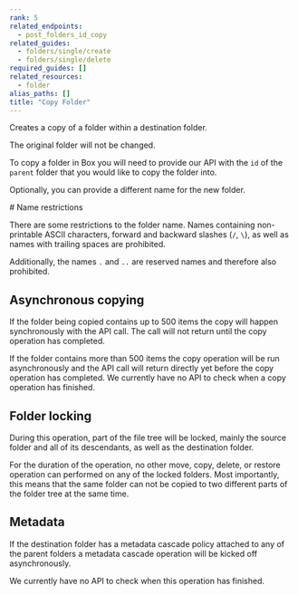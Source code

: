 ```yaml
---
rank: 5
related_endpoints:
  - post_folders_id_copy
related_guides:
  - folders/single/create
  - folders/single/delete
required_guides: []
related_resources:
  - folder
alias_paths: []
title: "Copy Folder"
---
```

Creates a copy of a folder within a destination folder.

The original folder will not be changed.

To copy a folder in Box you will need to provide our API with the `id` of the
`parent` folder that you would like to copy the folder into.

<Samples id='post_folders_id_copy' />

Optionally, you can provide a different name for the new folder.

<Samples id='post_folders_id_copy' variant='with_name' />

<Message type='notice'>
  # Name restrictions
  
  There are some restrictions to the folder name. Names containing non-printable
  ASCII characters, forward and backward slashes (`/`, `\`), as well as names
  with trailing spaces are prohibited.

  Additionally, the names `.` and `..` are reserved names and therefore
  also prohibited.
</Message>

## Asynchronous copying

If the folder being copied contains up to 500 items the copy will happen
synchronously with the API call. The call will not return until the copy
operation has completed.

If the folder contains more than 500 items the copy operation will be run
asynchronously and the API call will return directly yet before the copy
operation has completed. We currently have no API to check when a copy operation
has finished.

## Folder locking

During this operation, part of the file tree will be locked, mainly the source
folder and all of its descendants, as well as the destination folder.

For the duration of the operation, no other move, copy, delete, or restore
operation can performed on any of the locked folders. Most importantly, this
means that the same folder can not be copied to two different parts of the
folder tree at the same time.

## Metadata

If the destination folder has a metadata cascade policy attached to any of the
parent folders a metadata cascade operation will be kicked off asynchronously.

We currently have no API to check when this operation has finished.
